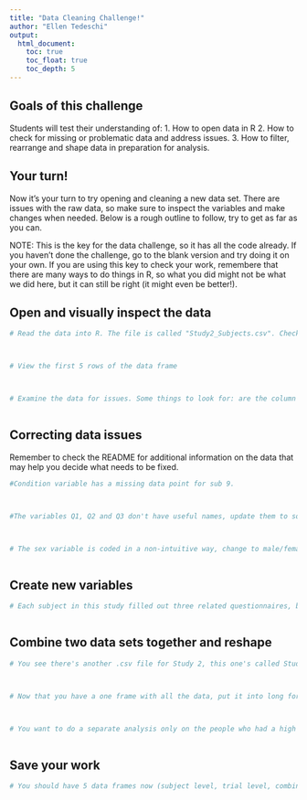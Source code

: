 ```yaml
---
title: "Data Cleaning Challenge!"
author: "Ellen Tedeschi"
output:
  html_document:
    toc: true
    toc_float: true
    toc_depth: 5
---
```

## Goals of this challenge

Students will test their understanding of:
1. How to open data in R
2. How to check for missing or problematic data and address issues.
3. How to filter, rearrange and shape data in preparation for analysis.

## Your turn!

Now it's your turn to try opening and cleaning a new data set. There are issues with the raw data, so make sure to inspect the variables and make changes when needed. Below is a rough outline to follow, try to get as far as you can.

NOTE: This is the key for the data challenge, so it has all the code already. If you haven't done the challenge, go to the blank version and try doing it on your own. If you are using this key to check your work, remembere that there are many ways to do things in R, so what you did might not be what we did here, but it can still be right (it might even be better!).


## Open and visually inspect the data

```r



# Read the data into R. The file is called "Study2_Subjects.csv". Check out the separate "README_Study2.txt" file for information on the study and variables.



# View the first 5 rows of the data frame



# Examine the data for issues. Some things to look for: are the column names logical? Are there missing values? Do the variable types make sense? (ie does everything that's a factor make sense as a factor, and does everything that's numeric make sense as numeric?) Are there values that don't make sense? Fix any issues you find.



```

## Correcting data issues

Remember to check the README for additional information on the data that may help you decide what needs to be fixed.

```r

#Condition variable has a missing data point for sub 9. 



#The variables Q1, Q2 and Q3 don't have useful names, update them to something useful



# The sex variable is coded in a non-intuitive way, change to male/female and make it a factor



```

## Create new variables

```r

# Each subject in this study filled out three related questionnaires, but these scores can be combined into a composite score but taking the sum. Create a new variable for this score.



```

## Combine two data sets together and reshape

```r

# You see there's another .csv file for Study 2, this one's called Study2_Trials.csv. Open it and take a look. This frame has the same 10 subjects, but now it has reaction time data from a task with 30 trials. Create a new data frame that combines this with your subject level information. 



# Now that you have a one frame with all the data, put it into long format. Each subject should have one row for each trial.



# You want to do a separate analysis only on the people who had a high score on the anxiety questionnaire. Create a new data frame (in long format) with just the individuals who got 25 or higher. 



```

## Save your work

```r
# You should have 5 data frames now (subject level, trial level, combined, long format and the subset). Save them as a new .rda file for future use



```



